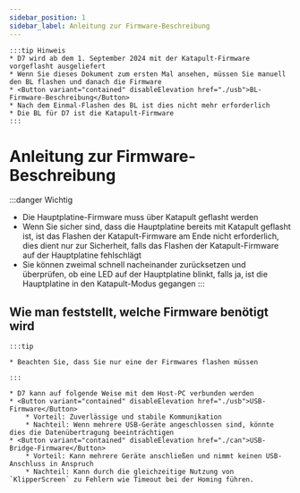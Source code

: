 ```yaml
---
sidebar_position: 1
sidebar_label: Anleitung zur Firmware-Beschreibung
---
```







    :::tip Hinweis
    * D7 wird ab dem 1. September 2024 mit der Katapult-Firmware vorgeflasht ausgeliefert
    * Wenn Sie dieses Dokument zum ersten Mal ansehen, müssen Sie manuell den BL flashen und danach die Firmware
    * <Button variant="contained" disableElevation href="./usb">BL-Firmware-Beschreibung</Button>
    * Nach dem Einmal-Flashen des BL ist dies nicht mehr erforderlich
    * Die BL für D7 ist die Katapult-Firmware
    :::


# Anleitung zur Firmware-Beschreibung

:::danger Wichtig
* Die Hauptplatine-Firmware muss über Katapult geflasht werden
* Wenn Sie sicher sind, dass die Hauptplatine bereits mit Katapult geflasht ist, ist das Flashen der Katapult-Firmware am Ende nicht erforderlich, dies dient nur zur Sicherheit, falls das Flashen der Katapult-Firmware auf der Hauptplatine fehlschlägt
* Sie können zweimal schnell nacheinander zurücksetzen und überprüfen, ob eine LED auf der Hauptplatine blinkt, falls ja, ist die Hauptplatine in den Katapult-Modus gegangen
:::

## Wie man feststellt, welche Firmware benötigt wird

    :::tip

    * Beachten Sie, dass Sie nur eine der Firmwares flashen müssen

    :::
    
    * D7 kann auf folgende Weise mit dem Host-PC verbunden werden
    * <Button variant="contained" disableElevation href="./usb">USB-Firmware</Button>
        * Vorteil: Zuverlässige und stabile Kommunikation
        * Nachteil: Wenn mehrere USB-Geräte angeschlossen sind, könnte dies die Datenübertragung beeinträchtigen
    * <Button variant="contained" disableElevation href="./can">USB-Bridge-Firmware</Button>
        * Vorteil: Kann mehrere Geräte anschließen und nimmt keinen USB-Anschluss in Anspruch
        * Nachteil: Kann durch die gleichzeitige Nutzung von `KlipperScreen` zu Fehlern wie Timeout bei der Homing führen.

